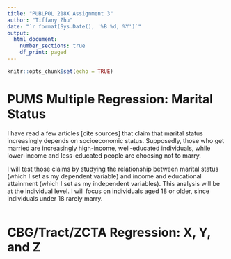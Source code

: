```yaml
---
title: "PUBLPOL 218X Assignment 3"
author: "Tiffany Zhu"
date: "`r format(Sys.Date(), '%B %d, %Y')`"
output:
  html_document:
    number_sections: true
    df_print: paged
---
```


```r
knitr::opts_chunk$set(echo = TRUE)
```

# PUMS Multiple Regression: Marital Status

I have read a few articles [cite sources] that claim that marital status increasingly depends on socioeconomic status. Supposedly, those who get married are increasingly high-income, well-educated individuals, while lower-income and less-educated people are choosing not to marry.

I will test those claims by studying the relationship between marital status (which I set as my dependent variable) and income and educational attainment (which I set as my independent variables). This analysis will be at the individual level. I will focus on individuals aged 18 or older, since individuals under 18 rarely marry.




``` r

```

# CBG/Tract/ZCTA Regression: X, Y, and Z



``` r

```